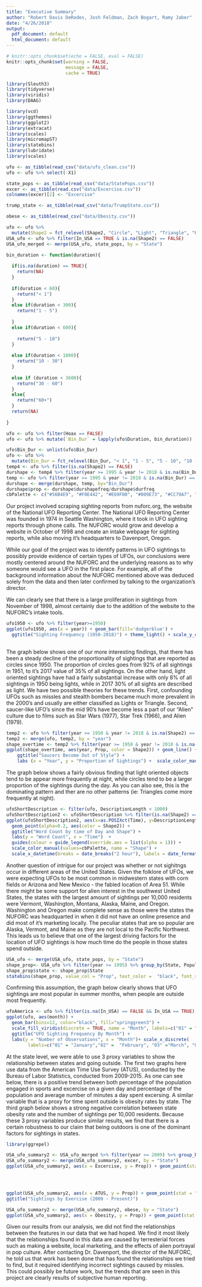 ```yaml
---
title: "Executive Summary"
author: "Robert Davis DeRodes, Josh Feldman, Zach Bogart, Ramy Jaber"
date: "4/26/2018"
output:
  pdf_document: default
  html_document: default
---
```


```r
# knitr::opts_chunk$set(echo = FALSE, eval = FALSE)
knitr::opts_chunk$set(warning = FALSE,
                      message = FALSE, 
                      cache = TRUE)

library(Sleuth3)
library(tidyverse)
library(viridis)
library(DAAG)

library(vcd)
library(ggthemes)
library(ggplot2)
library(extracat)
library(scales)
library(micromapST)
library(statebins)
library(lubridate)
library(scales)
```

```r

ufo <- as_tibble(read_csv("data/ufo_clean.csv"))
ufo <- ufo %>% select(-X1)

state_pops <- as_tibble(read_csv("data/StatePops.csv"))
excer <- as_tibble(read.csv("data/Excercise.csv"))
colnames(excer)[2] <- "Excercise"

trump_state <- as_tibble(read_csv("data/TrumpState.csv"))

obese <- as_tibble(read_csv("data/Obesity.csv"))

ufo <- ufo %>%
  mutate(Shape2 = fct_relevel(Shape2, "Circle", "Light", "Triangle", "Rectangle", "Other"))
USA_ufo <- ufo %>% filter(In_USA == TRUE & is.na(Shape2) == FALSE)
USA_ufo_merged <- merge(USA_ufo, state_pops, by = "State")

```

```r
bin_duration <- function(duration){
  
  if(is.na(duration) == TRUE){
    return(NA)
  }
  
  if(duration < 60){
    return("< 1")
  }
  else if(duration < 300){
    return("1 - 5")
    
  }
  else if(duration < 600){
    
    return("5 - 10")
  }
  
  else if(duration < 1800){
    return("10 - 30")
  }
  
  else if (duration < 3600){
    return("30 - 60")
  }
  else{
    return("60+")
  }
  return(NA)
  
}

```



```r
ufo <- ufo %>% filter(Hoax == FALSE)
ufo <- ufo %>% mutate(`Bin_Dur` = lapply(ufo$Duration, bin_duration))

ufo$Bin_Dur <- unlist(ufo$Bin_Dur)
ufo <- ufo %>%
  mutate(Bin_Dur = fct_relevel(Bin_Dur, "< 1", "1 - 5", "5 - 10", "10 - 30", "30 - 60", "60+"))
temp4 <- ufo %>% filter(is.na(Shape2) == FALSE)
durshape <- temp4 %>% filter(year >= 1995 & year != 2018 & is.na(Bin_Dur) == FALSE) %>% group_by(Bin_Dur, Shape2) %>% summarize(durshapefreq = n())
temp <- ufo %>% filter(year >= 1995 & year != 2018 & is.na(Bin_Dur) == FALSE) %>% group_by(Bin_Dur) %>% summarize(durfreq = n())
durshape <- merge(durshape, temp, by="Bin_Dur")
durshape$prop <- durshape$durshapefreq/durshape$durfreq
cbPalette <- c("#56B4E9", "#F0E442", "#E69F00", "#009E73", "#CC79A7", "#0072B2", "#D55E00", "#999999")

```

Our project involved scraping sighting reports from nuforc.org, the website of the National UFO Reporting Center. The National UFO Reporting Center was founded in 1974 in Seattle Washington, where it took in UFO sighting reports through phone calls. The NUFORC would grow and develop a website in October of 1998 and create an intake webpage for sighting reports, while also moving it's headquarters to Davenport, Oregon. 

While our goal of the project was to identify patterns in UFO sightings to possibly provide evidence of certain types of UFOs, our conclusions were mostly centered around the NUFORC and the underlying reasons as to why someone would see a UFO in the first place. For example, all of the background information about the NUFORC mentioned above was deduced solely from the data and then later confirmed by talking to the organization's director. 

We can clearly see that there is a large proliferation in sightings from November of 1998, almost certainly due to the addition of the website to the NUFORC's intake tools. 

```r
ufo1950 <- ufo %>% filter(year>=1950)
ggplot(ufo1950, aes(x = year)) + geom_bar(fill='dodgerblue') +
  ggtitle("Sighting Frequency (1950-2018)") + theme_light() + scale_y_continuous(name = "Sightings (thousands)", breaks = c(2000,4000,6000,8000), labels = c(2,4,6,8)) + xlab("Year") 
                                                                                                                                                    
```


The graph below shows one of our more interesting findings, that there has been a steady decline of the proportionality of sightings that are reported as circles since 1950. The proportion of circles goes from 92% of all sightings in 1951, to it's 2017 value of 35% of all sightings. On the other hand, light oriented sightings have had a fairly substantial increase with only 8% of all sightings in 1950 being lights, while in 2017 30% of all sights are described as light. We have two possible theories for these trends. First, confounding UFOs such as missles and stealth bombers became much more prevalent in the 2000's and usually are either classified as Lights or Triangle. Second, saucer-like UFO's since the mid 90's have become less a part of our "Alien" culture due to films such as Star Wars (1977), Star Trek (1966), and Alien (1979). 


```r

temp2 <- ufo %>% filter(year >= 1950 & year != 2018 & is.na(Shape2) == FALSE) %>% group_by(year) %>% summarize(yearfreq = n())
temp2 <- merge(ufo, temp2, by = "year")
shape_overtime <- temp2 %>% filter(year >= 1950 & year != 2018 & is.na(Shape2) == FALSE) %>% group_by(year, Shape2, yearfreq) %>% summarize(freq = n()) %>% mutate(`Prop` = freq/yearfreq)
ggplot(shape_overtime, aes(year, Prop, color = Shape2)) + geom_line() +
    ggtitle("Saucers Become Out of Style") +
    labs (x = "Year", y = "Proportion of Sightings") +  scale_color_manual(values=cbPalette, name = "Shape")+ scale_y_continuous(labels = percent) 
```


The graph below shows a fairly obvious finding that light oriented objects tend to be appear more frequently at night, while circles tend to be a larger proportion of the sightings during the day. As you can also see, this is the dominating pattern and ther are no other patterns (ie: Triangles come more frequently at night). 

```r
ufoShortDescription <- filter(ufo, DescriptionLength < 1000)
ufoShortDescription2 <- ufoShortDescription %>% filter(is.na(Shape2) == FALSE)
ggplot(ufoShortDescription2, aes(x=as.POSIXct(Time), y=DescriptionLength)) +
  geom_point(alpha=0.2, aes(color = Shape2)) +
  ggtitle("Word Count by time of Day and Shape") +
  labs(y = "Word Count", x = "Time")  +
  guides(colour = guide_legend(override.aes = list(alpha = 1))) + 
  scale_color_manual(values=cbPalette, name = "Shape") + 
  scale_x_datetime(breaks = date_breaks("2 hour"), labels = date_format("%H:%M")) 
```

Another question of intrigue for our project was whether or not sighitngs occur in different areas of the United States. Given the folklore of UFOs, we were expecting UFOs to be most common in midwestern states with corn fields or Arizona and New Mexico - the fabled location of Area 51. While there might be some support for alien interest in the southwest United States, the states with the largest amount of sightings per 10,000 residents were Vermont, Washington, Montana, Alaska, Maine, and Oregon. Washington and Oregon make complete sense as those were the states the NUFORC was headquarted in when it did not have an online presence and did most of it's marketing locally. The peculiar states that are so popular are Alaska, Vermont, and Maine as they are not local to the Pacific Northwest. This leads us to believe that one of the largest driving factors for the location of UFO sightings is how much time do the people in those states spend outside. 

```r
USA_ufo <- merge(USA_ufo, state_pops, by = "State")
shape_prop<- USA_ufo %>% filter(year >= 1995) %>% group_by(State, Population) %>% summarise(freq = n()) %>% mutate(`Prop` = 10000*freq/Population)
shape_prop$state <- shape_prop$State
statebins(shape_prop, value_col = "Prop", text_color =  "black", font_size = 3, legend_title = "Sightings Per 10,000 Residents", legend_position =  "bottom") + labs(title = "The Pacific Northwest is More Extraterrestrial")

```

Confirming this assumption, the graph below clearly shows that UFO sightings are most popular in summer months, when people are outside most frequently. 

```r
ufoAmerica <- ufo %>% filter(is.na(In_USA) == FALSE && In_USA == TRUE)
ggplot(ufo, aes(month)) +
  geom_bar(bins=12, color="black", fill="springgreen3") + 
  scale_fill_viridis(discrete = TRUE, name = "Month", labels=c("01" = "January","02" =  "February", "03" ="March", "04" ="April", "05" = "May", "06" = "June", "07" = "July","08" = "August", "09" ="September", "10" = "October", "11" = "November","12" = "December")) +
  ggtitle("UFO Sighting Frequency By Month") +
  labs(y = "Number of Observations", x = "Month")+ scale_x_discrete(
        labels=c("01" = "January","02" =  "February", "03" ="March", "04" ="April", "05" = "May", "06" = "June", "07" = "July","08" = "August", "09" ="September", "10" = "October", "11" = "November","12" = "December")) + theme_light() + scale_y_continuous(name='Number of Sightings (thousands)', labels = c(2,4,6,8,10,12),breaks = seq(2000,12000,2000)) + theme(axis.text.x=element_text(angle=30,hjust=1)) 
```

At the state level, we were able to use 3 proxy variables to show the relationship between states and going outside. The first two graphs here use data from the American Time Use Survey (ATUS), conducted by the Bureau of Labor Statistics, conducted from 2009-2015. As one can see below, there is a positive trend between both percentage of the population engaged in sports and excercise on a given day and percentage of the population and average number of minutes a day spent excersing. A similar variable that is a proxy for time spent outside is obesity rates by state. The third graph below shows a strong negative correlation between state obesity rate and the number of sightings per 10,000 residents. Because these 3 proxy variables produce similar results, we find that there is a certain robustness to our claim that being outdoors is one of the dominant factors for sightings in states. 

```r
library(ggrepel)

USA_ufo_summary2 <- USA_ufo_merged %>% filter(year >= 2009) %>% group_by(State, Population) %>% summarise(freq = n()) %>% mutate(`Prop` = 10000*freq/Population)
USA_ufo_summary2 <- merge(USA_ufo_summary2, excer, by = "State")
ggplot(USA_ufo_summary2, aes(x = Excercise, y = Prop)) + geom_point(stat = "identity") + labs(x = "Percentage of population engaged in sports and exercise on an average day", y = "Sightings per 10,000 Residents") + geom_text_repel(label=USA_ufo_summary2$State) + geom_smooth(method='lm',formula=y~x) + theme_light() + ggtitle("Sightings by Population engaged in Sports/Exercise (2009 - Present)")


 

ggplot(USA_ufo_summary2, aes(x = ATUS, y = Prop)) + geom_point(stat = "identity") + labs(x = "Minutes a day spent doing Sports, Excercise, Recreation", y = "Sightings per 10,000 Residents") + geom_text_repel(label=USA_ufo_summary2$State)+ geom_smooth(method='lm',formula=y~x) + theme_light() + scale_x_continuous(breaks = seq(0,.7,.1),labels = seq(0,42,6)) +
ggtitle("Sightings by Exercise (2009 - Present)") 

USA_ufo_summary2 <- merge(USA_ufo_summary2, obese, by = "State")
ggplot(USA_ufo_summary2, aes(x = Obesity, y = Prop)) + geom_point(stat = "identity") + labs(x = "Percentage of Obese Adults", y = "Sightings per 10,000 Residents") + geom_text_repel(label=USA_ufo_summary2$State) + geom_smooth(method='lm',formula=y~x) + theme_light() + ggtitle("Sightings Correlated with Obesity (2009 - Present)")


```

Given our results from our analysis, we did not find the relationships between the features in our data that we had hoped. We find it most likely that the relationships found in this data are caused by terresterial forces such as making a website, local marketing, and the effects of alien portrayal in pop culture. After contacting Dr. Davenport, the director of the NUFORC, he told us that work has been done that has found the relationships we tried to find, but it required identifying incorrect sightings caused by missles. This could possibly be future work, but the trends that are seen in this project are clearly results of subjective human reporting.  

